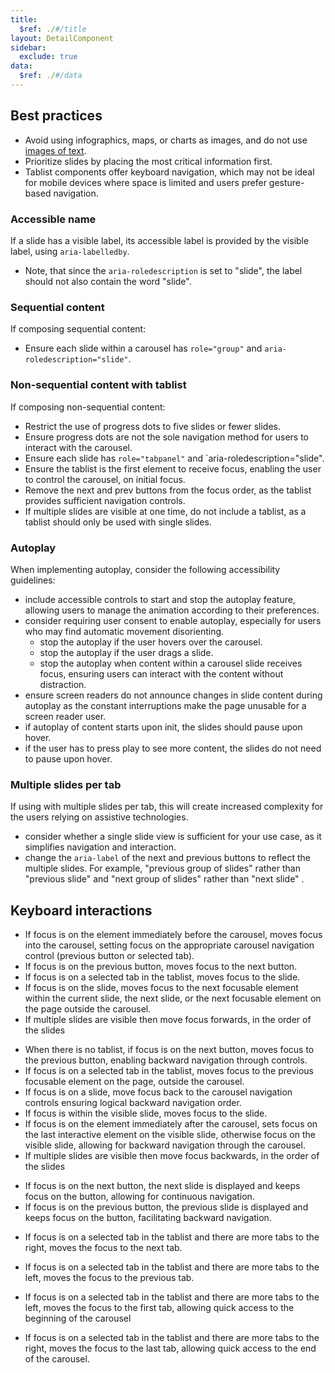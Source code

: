 ```yaml
---
title:
  $ref: ./#/title
layout: DetailComponent
sidebar:
  exclude: true
data:
  $ref: ./#/data
---
```


## Best practices

- Avoid using infographics, maps, or charts as images, and do not use [images of text](https://www.w3.org/TR/UNDERSTANDING-WCAG20/visual-audio-contrast-text-presentation.html).
- Prioritize slides by placing the most critical information first.
- Tablist components offer keyboard navigation, which may not be ideal for mobile devices where space is limited and users prefer gesture-based navigation.

### Accessible name

If a slide has a visible label, its accessible label is provided by the visible label, using `aria-labelledby`.

- Note, that since the `aria-roledescription` is set to "slide", the label should not also contain the word "slide".

### Sequential content

If composing sequential content:

- Ensure each slide within a carousel has `role="group"` and `aria-roledescription="slide"`.

### Non-sequential content with tablist

If composing non-sequential content:

- Restrict the use of progress dots to five slides or fewer slides.
- Ensure progress dots are not the sole navigation method for users to interact with the carousel.
- Ensure each slide has `role="tabpanel"` and `aria-roledescription="slide".
- Ensure the tablist is the first element to receive focus, enabling the user to control the carousel, on initial focus.
- Remove the next and prev buttons from the focus order, as the tablist provides sufficient navigation controls.
- If multiple slides are visible at one time, do not include a tablist, as a tablist should only be used with single slides.

### Autoplay

When implementing autoplay, consider the following accessibility guidelines:

- include accessible controls to start and stop the autoplay feature, allowing users to manage the animation according to their preferences.
- consider requiring user consent to enable autoplay, especially for users who may find automatic movement disorienting.
  - stop the autoplay if the user hovers over the carousel.
  - stop the autoplay if the user drags a slide.
  - stop the autoplay when content within a carousel slide receives focus, ensuring users can interact with the content without distraction.
- ensure screen readers do not announce changes in slide content during autoplay as the constant interruptions make the page unusable for a screen reader user.
- if autoplay of content starts upon init, the slides should pause upon hover.
- if the user has to press play to see more content, the slides do not need to pause upon hover.

### Multiple slides per tab

If using with multiple slides per tab, this will create increased complexity for the users relying on assistive technologies.

- consider whether a single slide view is sufficient for your use case, as it simplifies navigation and interaction.
- change the `aria-label` of the next and previous buttons to reflect the multiple slides. For example, "previous group of slides" rather than "previous slide" and "next group of slides" rather than "next slide" .

## Keyboard interactions

<KeyboardControls>

<KeyboardControl keyOrCombos="Tab">

- If focus is on the element immediately before the carousel, moves focus into the carousel, setting focus on the appropriate carousel navigation control (previous button or selected tab).
- If focus is on the previous button, moves focus to the next button.
- If focus is on a selected tab in the tablist, moves focus to the slide.
- If focus is on the slide, moves focus to the next focusable element within the current slide, the next slide, or the next focusable element on the page outside the carousel.
- If multiple slides are visible then move focus forwards, in the order of the slides

</KeyboardControl>

<KeyboardControl keyOrCombos="Shift + Tab">

- When there is no tablist, if focus is on the next button, moves focus to the previous button, enabling backward navigation through controls.
- If focus is on a selected tab in the tablist, moves focus to the previous focusable element on the page, outside the carousel.
- If focus is on a slide, move focus back to the carousel navigation controls ensuring logical backward navigation order.
- If focus is within the visible slide, moves focus to the slide.
- If focus is on the element immediately after the carousel, sets focus on the last interactive element on the visible slide, otherwise focus on the visible slide, allowing for backward navigation through the carousel.
- If multiple slides are visible then move focus backwards, in the order of the slides

</KeyboardControl>

<KeyboardControl keyOrCombos="Enter">

- If focus is on the next button, the next slide is displayed and keeps focus on the button, allowing for continuous navigation.
- If focus is on the previous button, the previous slide is displayed and keeps focus on the button, facilitating backward navigation.

</KeyboardControl>

<KeyboardControl keyOrCombos="Right arrow">

- If focus is on a selected tab in the tablist and there are more tabs to the right, moves the focus to the next tab.

</KeyboardControl>

<KeyboardControl keyOrCombos="Left arrow">

- If focus is on a selected tab in the tablist and there are more tabs to the left, moves the focus to the previous tab.

</KeyboardControl>

<KeyboardControl keyOrCombos="Home">

- If focus is on a selected tab in the tablist and there are more tabs to the left, moves the focus to the first tab, allowing quick access to the beginning of the carousel

</KeyboardControl>

<KeyboardControl keyOrCombos="End">

- If focus is on a selected tab in the tablist and there are more tabs to the right, moves the focus to the last tab, allowing quick access to the end of the carousel.

</KeyboardControl>

</KeyboardControls>
